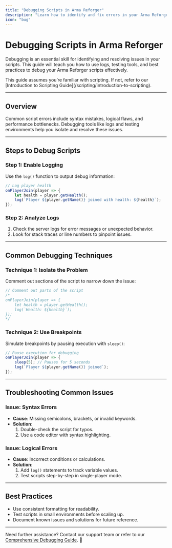 ```yaml
---
title: "Debugging Scripts in Arma Reforger"
description: "Learn how to identify and fix errors in your Arma Reforger scripts using logs and testing tools."
icon: "bug"
---
```


# Debugging Scripts in Arma Reforger  

Debugging is an essential skill for identifying and resolving issues in your scripts. This guide will teach you how to use logs, testing tools, and best practices to debug your Arma Reforger scripts effectively.

<Callout type="info">  
This guide assumes you’re familiar with scripting. If not, refer to our [Introduction to Scripting Guide](/scripting/introduction-to-scripting).  
</Callout>  

---

## Overview  

Common script errors include syntax mistakes, logical flaws, and performance bottlenecks. Debugging tools like logs and testing environments help you isolate and resolve these issues.

---

## Steps to Debug Scripts  

### Step 1: Enable Logging  
Use the `log()` function to output debug information:  

```javascript
// Log player health
onPlayerJoin(player => {
    let health = player.getHealth();
    log(`Player ${player.getName()} joined with health: ${health}`);
});
```

### Step 2: Analyze Logs  
1. Check the server logs for error messages or unexpected behavior.  
2. Look for stack traces or line numbers to pinpoint issues.  

---

## Common Debugging Techniques  

### Technique 1: Isolate the Problem  
Comment out sections of the script to narrow down the issue:  

```javascript
// Comment out parts of the script
/*
onPlayerJoin(player => {
    let health = player.getHealth();
    log(`Health: ${health}`);
});
*/
```

### Technique 2: Use Breakpoints  
Simulate breakpoints by pausing execution with `sleep()`:  

```javascript
// Pause execution for debugging
onPlayerJoin(player => {
    sleep(5); // Pauses for 5 seconds
    log(`Player ${player.getName()} joined`);
});
```

---

## Troubleshooting Common Issues  

### Issue: Syntax Errors  
- **Cause**: Missing semicolons, brackets, or invalid keywords.  
- **Solution**:  
  1. Double-check the script for typos.  
  2. Use a code editor with syntax highlighting.  

### Issue: Logical Errors  
- **Cause**: Incorrect conditions or calculations.  
- **Solution**:  
  1. Add `log()` statements to track variable values.  
  2. Test scripts step-by-step in single-player mode.  

---

## Best Practices  

- Use consistent formatting for readability.  
- Test scripts in small environments before scaling up.  
- Document known issues and solutions for future reference.  

---

Need further assistance? Contact our support team or refer to our [Comprehensive Debugging Guide](/scripting/debugging-scripts). 🚀  
